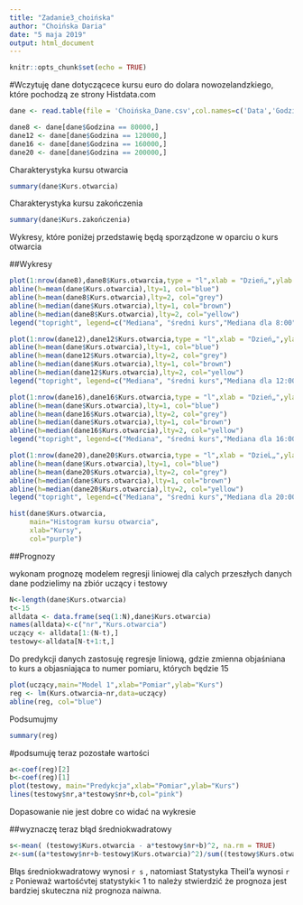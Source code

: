 ```yaml
---
title: "Zadanie3_choińska"
author: "Choińska Daria"
date: "5 maja 2019"
output: html_document
---
```


```r
knitr::opts_chunk$set(echo = TRUE)
```

#Wczytuję dane dotyczącece kursu euro do dolara nowozelandzkiego, które pochodzą ze strony Histdata.com

```r
dane <- read.table(file = 'Choińska_Dane.csv',col.names=c('Data','Godzina','Kurs otwarcia','Kurs zakończenia'), sep =";",dec = ".")  
```
```r
dane8 <- dane[dane$Godzina == 80000,]
dane12 <- dane[dane$Godzina == 120000,]
dane16 <- dane[dane$Godzina == 160000,]
dane20 <- dane[dane$Godzina == 200000,]
```

Charakterystyka kursu otwarcia
```r
summary(dane$Kurs.otwarcia)

```
Charakterystyka kursu zakończenia
```r
summary(dane$Kurs.zakończenia)
```

Wykresy, które poniżej przedstawię będą sporządzone w oparciu o kurs otwarcia

##Wykresy

```r
plot(1:nrow(dane8),dane8$Kurs.otwarcia,type = "l",xlab = "Dzień„",ylab = "Kurs",main = "Kursy z godziny 8:00",col="red")
abline(h=mean(dane$Kurs.otwarcia),lty=1, col="blue")
abline(h=mean(dane8$Kurs.otwarcia),lty=2, col="grey")
abline(h=median(dane$Kurs.otwarcia),lty=1, col="brown")
abline(h=median(dane8$Kurs.otwarcia),lty=2, col="yellow")
legend("topright", legend=c("Mediana", "średni kurs","Mediana dla 8:00","średni kurs dla 8:00"),col=c("blue","grey","brown","yellow"), lty=c(1,1,2,2), cex=0.8,bg='black')
```

```r
plot(1:nrow(dane12),dane12$Kurs.otwarcia,type = "l",xlab = "Dzień„",ylab = "Kurs",main = "Kursy z godziny 12:00",col="red")
abline(h=mean(dane$Kurs.otwarcia),lty=1, col="blue")
abline(h=mean(dane12$Kurs.otwarcia),lty=2, col="grey")
abline(h=median(dane$Kurs.otwarcia),lty=1, col="brown")
abline(h=median(dane12$Kurs.otwarcia),lty=2, col="yellow")
legend("topright", legend=c("Mediana", "średni kurs","Mediana dla 12:00","średni kurs dla 12:00"),col=c("blue","grey","brown","yellow"), lty=c(1,1,2,2), cex=0.8,bg='black')

```
```r
plot(1:nrow(dane16),dane16$Kurs.otwarcia,type = "l",xlab = "Dzień„",ylab = "Kurs",main = "Kursy z godziny 16:00",col="red")
abline(h=mean(dane$Kurs.otwarcia),lty=1, col="blue")
abline(h=mean(dane16$Kurs.otwarcia),lty=2, col="grey")
abline(h=median(dane$Kurs.otwarcia),lty=1, col="brown")
abline(h=median(dane16$Kurs.otwarcia),lty=2, col="yellow")
legend("topright", legend=c("Mediana", "średni kurs","Mediana dla 16:00","średni kurs dla 16:00"),col=c("blue","grey","brown","yellow"), lty=c(1,1,2,2), cex=0.8,bg='black')

```
```r
plot(1:nrow(dane20),dane20$Kurs.otwarcia,type = "l",xlab = "DzieĹ„",ylab = "Kurs",main = "Kursy z godziny 20:00",col="red")
abline(h=mean(dane$Kurs.otwarcia),lty=1, col="blue")
abline(h=mean(dane20$Kurs.otwarcia),lty=2, col="grey")
abline(h=median(dane$Kurs.otwarcia),lty=1, col="brown")
abline(h=median(dane20$Kurs.otwarcia),lty=2, col="yellow")
legend("topright", legend=c("Mediana", "średni kurs","Mediana dla 20:00","średni kurs dla 20:00"),col=c("blue","grey","brown","yellow"), lty=c(1,1,2,2), cex=0.8,bg='black')

```
```r
hist(dane$Kurs.otwarcia, 
     main="Histogram kursu otwarcia", 
     xlab="Kursy", 
     col="purple")
```

##Prognozy

wykonam prognozę modelem regresji liniowej dla calych przeszłych danych
dane podzielimy na zbiór uczący i testowy

```r
N<-length(dane$Kurs.otwarcia)
t<-15 
alldata <- data.frame(seq(1:N),dane$Kurs.otwarcia)
names(alldata)<-c("nr","Kurs.otwarcia")
uczący <- alldata[1:(N-t),]
testowy<-alldata[N-t+1:t,]

```
Do predykcji danych zastosuję regresje liniową, gdzie zmienna objaśniana to kurs a objasniająca to numer pomiaru, których będzie 15

```r
plot(uczący,main="Model 1",xlab="Pomiar",ylab="Kurs")
reg <- lm(Kurs.otwarcia~nr,data=uczący)
abline(reg, col="blue")
```

Podsumujmy 
```r
summary(reg)
```
#podsumuję teraz pozostałe wartości

```r
a<-coef(reg)[2]
b<-coef(reg)[1]
plot(testowy, main="Predykcja",xlab="Pomiar",ylab="Kurs")
lines(testowy$nr,a*testowy$nr+b,col="pink")
```

Dopasowanie nie jest dobre co widać na wykresie

##wyznaczę teraz błąd średniokwadratowy

```r
s<-mean( (testowy$Kurs.otwarcia - a*testowy$nr+b)^2, na.rm = TRUE)
z<-sum((a*testowy$nr+b-testowy$Kurs.otwarcia)^2)/sum((testowy$Kurs.otwarcia)^2)
```


Błąs średniokwadratowy wynosi `r s` , natomiast Statystyka Theil'a wynosi `r z`
Ponieważ wartośćvtej statystyki< 1 to należy stwierdzić że prognoza jest bardziej skuteczna niż prognoza naiwna.
